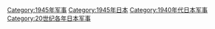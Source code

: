 [[Category:1945年军事|Category:1945年军事]]
[[Category:1945年日本|Category:1945年日本]]
[[Category:1940年代日本军事|Category:1940年代日本军事]]
[[Category:20世纪各年日本军事|Category:20世纪各年日本军事]]